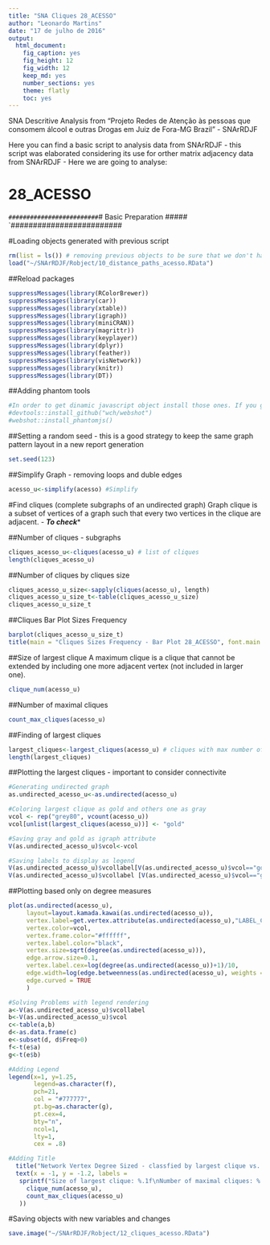 ```yaml
---
title: "SNA Cliques 28_ACESSO"
author: "Leonardo Martins"
date: "17 de julho de 2016"
output: 
  html_document: 
    fig_caption: yes
    fig_height: 12
    fig_width: 12
    keep_md: yes
    number_sections: yes
    theme: flatly
    toc: yes
---
```

SNA Descritive Analysis from "Projeto Redes de Atenção às pessoas que consomem álcool e outras Drogas em Juiz de Fora-MG   Brazil"  - SNArRDJF

Here you can find a basic script to analysis data from SNArRDJF - this script was elaborated considering its use for orther matrix adjacency data from SNArRDJF - Here we are going to analyse:

# 28_ACESSO

`#########################
`# Basic Preparation #####
`#########################

#Loading objects generated with previous script 
```r
rm(list = ls()) # removing previous objects to be sure that we don't have objects conflicts name
load("~/SNArRDJF/Robject/10_distance_paths_acesso.RData")
```
##Reload packages
```r
suppressMessages(library(RColorBrewer))
suppressMessages(library(car))
suppressMessages(library(xtable))
suppressMessages(library(igraph))
suppressMessages(library(miniCRAN))
suppressMessages(library(magrittr))
suppressMessages(library(keyplayer))
suppressMessages(library(dplyr))
suppressMessages(library(feather))
suppressMessages(library(visNetwork))
suppressMessages(library(knitr))
suppressMessages(library(DT))
```
##Adding phantom tools
```r
#In order to get dinamic javascript object install those ones. If you get problems installing go to Stackoverflow.com and type your error to discover what to do. In some cases the libraries need to be intalled in outside R libs.
#devtools::install_github("wch/webshot")
#webshot::install_phantomjs()
```
##Setting a random seed - this is a good strategy to keep the same graph pattern layout in a new report generation
```r
set.seed(123)
```

##Simplify Graph - removing loops and duble edges 
```r
acesso_u<-simplify(acesso) #Simplify
```

#Find cliques (complete subgraphs of an undirected graph)
Graph clique is a subset of vertices of a graph such that every two vertices in the clique are adjacent. - ***To check****

##Number of cliques - subgraphs
```r
cliques_acesso_u<-cliques(acesso_u) # list of cliques 
length(cliques_acesso_u)
```
##Number of cliques by cliques size
```r
cliques_acesso_u_size<-sapply(cliques(acesso_u), length) 
cliques_acesso_u_size_t<-table(cliques_acesso_u_size)
cliques_acesso_u_size_t
```

##Cliques Bar Plot Sizes Frequency
```r
barplot(cliques_acesso_u_size_t)
title(main = "Cliques Sizes Frequency - Bar Plot 28_ACESSO", font.main = 4)
```

##Size of largest clique 
A maximum clique is a clique that cannot be extended by including one more adjacent vertex (not included in larger one). 
```r
clique_num(acesso_u)
```
##Number of maximal cliques
```r
count_max_cliques(acesso_u)
```
##Finding of largest cliques
```r
largest_cliques<-largest_cliques(acesso_u) # cliques with max number of nodes
length(largest_cliques)
```

##Plotting the largest cliques - important to consider connectivite 
```r
#Generating undirected graph
as.undirected_acesso_u<-as.undirected(acesso_u)

#Coloring largest clique as gold and others one as gray
vcol <- rep("grey80", vcount(acesso_u))
vcol[unlist(largest_cliques(acesso_u))] <- "gold"

#Saving gray and gold as igraph attribute
V(as.undirected_acesso_u)$vcol<-vcol

#Saving labels to display as legend
V(as.undirected_acesso_u)$vcollabel[V(as.undirected_acesso_u)$vcol=="gold"]<-"Largets Clique"
V(as.undirected_acesso_u)$vcollabel [V(as.undirected_acesso_u)$vcol=="grey80"]<-"Others"
```

##Plotting based only on degree measures 
```r
plot(as.undirected(acesso_u), 
     layout=layout.kamada.kawai(as.undirected(acesso_u)), 
     vertex.label=get.vertex.attribute(as.undirected(acesso_u),"LABEL_COR"),
     vertex.color=vcol,
     vertex.frame.color="#ffffff",
     vertex.label.color="black",
     vertex.size=sqrt(degree(as.undirected(acesso_u))),
     edge.arrow.size=0.1,
     vertex.label.cex=log(degree(as.undirected(acesso_u))+1)/10,
     edge.width=log(edge.betweenness(as.undirected(acesso_u), weights =E(as.undirected(acesso_u))$acesso))/50,
     edge.curved = TRUE
     )

#Solving Problems with legend rendering 
a<-V(as.undirected_acesso_u)$vcollabel
b<-V(as.undirected_acesso_u)$vcol
c<-table(a,b)
d<-as.data.frame(c)
e<-subset(d, d$Freq>0)
f<-t(e$a)
g<-t(e$b)

#Adding Legend
legend(x=1, y=1.25,
       legend=as.character(f),
       pch=21,
       col = "#777777", 
       pt.bg=as.character(g),
       pt.cex=4,
       bty="n", 
       ncol=1,
       lty=1,
       cex = .8)

#Adding Title
  title("Network Vertex Degree Sized - classfied by largest clique vs. others", sub = "Source: from authors ")
  text(x = -1, y = -1.2, labels = 
   sprintf("Size of largest clique: %.1f\nNumber of maximal cliques: %.1f",
     clique_num(acesso_u), 
     count_max_cliques(acesso_u)
   ))
```

#Saving objects with new variables and changes
```r
save.image("~/SNArRDJF/Robject/12_cliques_acesso.RData") 
```


